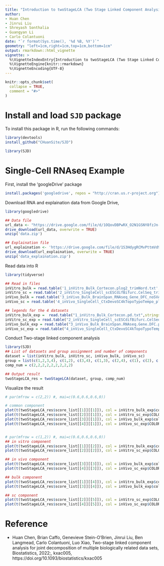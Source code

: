 ```yaml
---
title: "Introduction to twoStageLCA (Two Stage Linked Component Analysis)"
author: 
- Huan Chen
- Jinrui Liu
- Shreyash Sonthalia
- Guangyan Li
- Carlo Colantuoni
date: "`r format(Sys.time(), '%d %B, %Y')`"
geometry: "left=1cm,right=1cm,top=1cm,bottom=1cm"
output: rmarkdown::html_vignette
vignette: >
  %\VignetteIndexEntry{Introduction to twoStageLCA (Two Stage Linked Component Analysis)}
  %\VignetteEngine{knitr::rmarkdown}
  %\VignetteEncoding{UTF-8}
---
```


```r
knitr::opts_chunk$set(
  collapse = TRUE,
  comment = "#>"
)
```

# Install and load `SJD` package

To install this package in R, run the following commands:

```R
library(devtools)
install_github("CHuanSite/SJD")
```

```r
library(SJD)
```

# Single-Cell RNAseq Example

First, install the 'googleDrive' package

```r
install.packages('googledrive', repos = "http://cran.us.r-project.org")
```

Download RNA and explaination data from Google Drive,

```r
library(googledrive)

## Data file 
url_data <- "https://drive.google.com/file/d/1OQovDBPwRX_O2N1GSNY8fzJn-p3-fwQV/view?usp=sharing"
drive_download(url_data, overwrite = TRUE)
unzip('data.zip')

## Explaination file
url_explaination <- 'https://drive.google.com/file/d/1S3HdygRCMvPttmVd9cix4GskWj1VPJaM/view?usp=sharing'
drive_download(url_explaination, overwrite = TRUE)
unzip('data_explaination.zip')
```

Read data into R

```r
library(tidyverse)

## Read in files
inVitro_bulk = read.table('1_inVitro_Bulk_Cortecon.plog2_trimNord.txt', stringsAsFactors = FALSE, header = TRUE) %>% select(-1) %>% as.matrix
inVitro_sc = read.table('2_inVitro_SingleCell_scESCdifBifurc.CelSeq_trimNord.txt', stringsAsFactors = FALSE, header = TRUE) %>% select(-1) %>% as.matrix
inVivo_bulk = read.table('3_inVivo_Bulk_BrainSpan_RNAseq_Gene_DFC_noSVA_plog2_trimNord.txt', stringsAsFactors = FALSE, header = TRUE) %>% select(-1) %>% as.matrix
inVivo_sc = read.table('4_inVivo_SingleCell_CtxDevoSC4kTopoTypoTempo_plog2_trimNord.txt', stringsAsFactors = FALSE, header = TRUE) %>% select(-1) %>% as.matrix

## legends for the 4 datasets
inVitro_bulk_exp =  read.table("1_inVitro_Bulk_Cortecon.pd.txt",stringsAsFactors = FALSE, header = T)
inVitro_sc_exp = read.table("2_inVitro_SingleCell_scESCdifBifurc.CelSeq.pd.txt", stringsAsFactors = FALSE, header = T)
inVivo_bulk_exp = read.table("3_inVivo_Bulk_BrainSpan.RNAseq.Gene.DFC.pd.txt", stringsAsFactors = FALSE, header = T)
inVivo_sc_exp = read.table("4_inVivo_SingleCell_CtxDevoSC4kTopoTypoTempo.pd.txt", stringsAsFactors = FALSE, header = T)
```

Conduct Two-stage linked component analysis

```r
library(SJD)
## List of datasets and group assignment and number of components
dataset = list(inVitro_bulk, inVitro_sc, inVivo_bulk, inVivo_sc)
group = list(c(1,2,3,4), c(1,2), c(3,4), c(1,3), c(2,4), c(1), c(2), c(3), c(4))
comp_num = c(2,2,2,2,2,2,2,2,2)

## Output result
twoStageLCA_res = twoStageLCA(dataset, group, comp_num)
```

Visualize the result

```r
# par(mfrow = c(2,2)) #, mai=c(0.6,0.6,0.6,0))

# common component
plot(t(twoStageLCA_res$score_list[[1]][[1]]), col = inVitro_bulk_exp$color, pch = 16, xlab = "PC1", ylab = "PC2", main = "common: inVitro_bulk", cex = 1, cex.axis = 1, cex.lab = 1, cex.main = 1)
plot(t(twoStageLCA_res$score_list[[2]][[1]]), col = inVitro_sc_exp$COLORby.DCX, pch = 16, xlab = "PC1", ylab = "PC2", main = "common: inVitro_sc", cex = 1, cex.axis = 1, cex.lab = 1, cex.main = 1)
plot(t(twoStageLCA_res$score_list[[3]][[1]]), col = inVivo_bulk_exp$color, pch = 16, xlab = "PC1", ylab = "PC2", main = "common: inVivo_bulk", cex = 1, cex.axis = 1, cex.lab = 1, cex.main = 1)
plot(t(twoStageLCA_res$score_list[[4]][[1]]), col = inVivo_sc_exp$COLORby.DCX, pch = 16, xlab = "PC1", ylab = "PC2", main = "common: inVivo_sc", cex = 1, cex.axis = 1, cex.lab = 1, cex.main = 1)


# par(mfrow = c(1,2)) #, mai=c(0.6,0.6,0.6,0))
## in vitro component
plot(t(twoStageLCA_res$score_list[[1]][[2]]), col = inVitro_bulk_exp$color, pch = 16, xlab = "PC1", ylab = "PC2", main = "common: inVitro_bulk", cex = 1, cex.axis = 1, cex.lab = 1, cex.main = 1)
plot(t(twoStageLCA_res$score_list[[2]][[2]]), col = inVitro_sc_exp$COLORby.DCX, pch = 16, xlab = "PC1", ylab = "PC2", main = "common: inVitro_sc", cex = 1, cex.axis = 1, cex.lab = 1, cex.main = 1)

## in vivo component
plot(t(twoStageLCA_res$score_list[[3]][[3]]), col = inVivo_bulk_exp$color, pch = 16, xlab = "PC1", ylab = "PC2", main = "common: inVivo_bulk", cex = 1, cex.axis = 1, cex.lab = 1, cex.main = 1)
plot(t(twoStageLCA_res$score_list[[4]][[3]]), col = inVivo_sc_exp$COLORby.DCX, pch = 16, xlab = "PC1", ylab = "PC2", main = "common: inVivo_sc", cex = 1, cex.axis = 1, cex.lab = 1, cex.main = 1)

## bulk component
plot(t(twoStageLCA_res$score_list[[1]][[4]]), col = inVitro_bulk_exp$color, pch = 16, xlab = "PC1", ylab = "PC2", main = "common: inVitro_bulk", cex = 1, cex.axis = 1, cex.lab = 1, cex.main = 1)
plot(t(twoStageLCA_res$score_list[[3]][[4]]), col = inVivo_bulk_exp$color, pch = 16, xlab = "PC1", ylab = "PC2", main = "common: inVivo_bulk", cex = 1, cex.axis = 1, cex.lab = 1, cex.main = 1)

## sc component
plot(t(twoStageLCA_res$score_list[[2]][[5]]), col = inVitro_sc_exp$COLORby.DCX, pch = 16, xlab = "PC1", ylab = "PC2", main = "common: inVitro_sc", cex = 1, cex.axis = 1, cex.lab = 1, cex.main = 1)
plot(t(twoStageLCA_res$score_list[[4]][[5]]), col = inVivo_sc_exp$COLORby.DCX, pch = 16, xlab = "PC1", ylab = "PC2", main = "common: inVivo_sc", cex = 1, cex.axis = 1, cex.lab = 1, cex.main = 1)
```

# Reference 

- Huan Chen, Brian Caffo, Genevieve Stein-O’Brien, Jinrui Liu, Ben Langmead, Carlo Colantuoni, Luo Xiao, Two-stage linked component analysis for joint decomposition of multiple biologically related data sets, Biostatistics, 2022;, kxac005, https://doi.org/10.1093/biostatistics/kxac005

